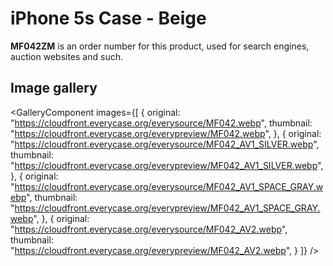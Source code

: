 
# iPhone 5s Case - Beige

<Callout type='info' emoji='👉🏻'>**MF042ZM** is an order number for this product, used for search engines, auction websites and such.</Callout>

## Image gallery

<GalleryComponent
    images={[
      {
        original: "https://cloudfront.everycase.org/everysource/MF042.webp",
        thumbnail: "https://cloudfront.everycase.org/everypreview/MF042.webp",
      },
      {
        original: "https://cloudfront.everycase.org/everysource/MF042_AV1_SILVER.webp",
        thumbnail: "https://cloudfront.everycase.org/everypreview/MF042_AV1_SILVER.webp",
      },
      {
        original: "https://cloudfront.everycase.org/everysource/MF042_AV1_SPACE_GRAY.webp",
        thumbnail: "https://cloudfront.everycase.org/everypreview/MF042_AV1_SPACE_GRAY.webp",
      },
      {
        original: "https://cloudfront.everycase.org/everysource/MF042_AV2.webp",
        thumbnail: "https://cloudfront.everycase.org/everypreview/MF042_AV2.webp",
      }
    ]}
  />

